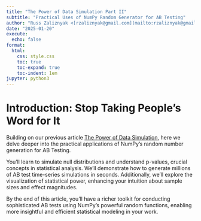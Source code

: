 ```yaml
---
title: "The Power of Data Simulation Part II"
subtitle: "Practical Uses of NumPy Random Generator for AB Testing"
author: "Russ Zaliznyak <[rzaliznyak@gmail.com](mailto:rzaliznyak@gmail.com)>"
date: "2025-01-20"
execute:
  echo: false
format: 
  html: 
    css: style.css
    toc: true
    toc-expand: true
    toc-indent: 1em
jupyter: python3
---
```



# Introduction: Stop Taking People's Word for It


Building on our previous article [The Power of Data Simulation](https://rzaliznyak-math.github.io/random/){target="_blank"}, here we delve deeper into the practical applications of NumPy's random number generation for AB Testing. 

You'll learn to simulate null distributions and understand p-values, crucial concepts in statistical analysis. We'll demonstrate how to generate millions of AB test time-series simulations in seconds. Additionally, we'll explore the visualization of statistical power, enhancing your intuition about sample sizes and effect magnitudes.

By the end of this article, you'll have a richer toolkit for conducting sophisticated AB tests using NumPy's powerful random functions, enabling more insightful and efficient statistical modeling in your work.